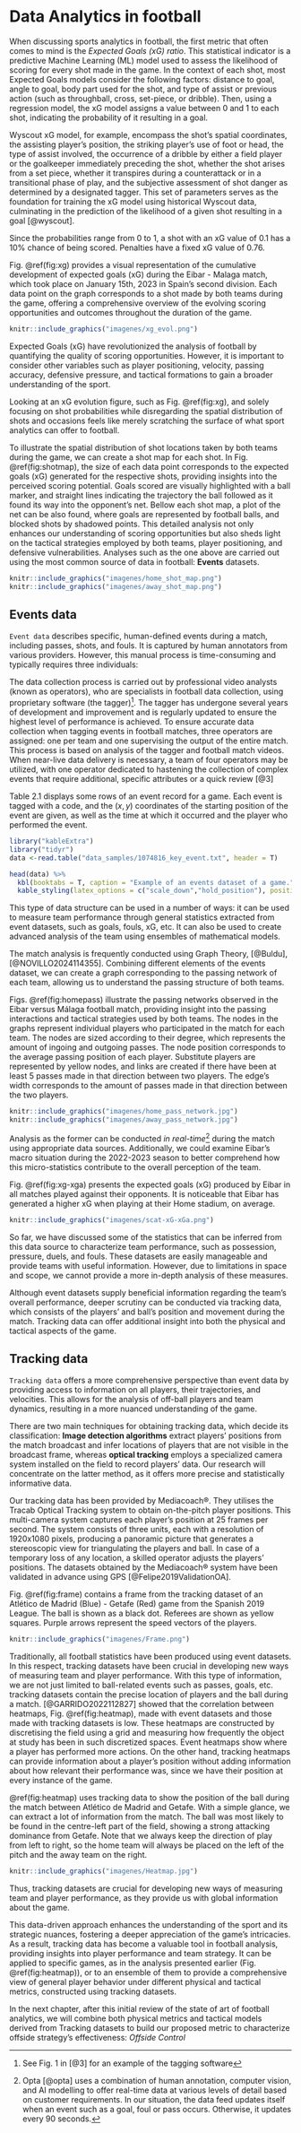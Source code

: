 # Data Analytics in football
When discussing sports analytics in football, the first metric that
often comes to mind is the *Expected Goals (xG) ratio*. This statistical indicator is a predictive Machine Learning (ML) model used to assess the likelihood of scoring for every shot made in the game. In the context of each shot, most Expected Goals models consider the following factors: distance to goal, angle to goal, body part used for the shot, and type of assist or previous action (such as throughball, cross, set-piece, or dribble). Then, using a regression model, the xG model assigns a value between 0 and 1 to each shot, indicating the probability of it resulting in a goal.

Wyscout xG model, for example, encompass the shot's spatial coordinates, the assisting player's position, the striking player's use of foot or head, the type of assist involved, the occurrence of a dribble by either a field player or the goalkeeper immediately preceding the shot, whether the shot arises from a set piece, whether it transpires during a counterattack or in a transitional phase of play, and the subjective assessment of shot danger as determined by a designated tagger. This set of parameters serves as the foundation for training the xG model using historical Wyscout data, culminating in the prediction of the likelihood of a given shot resulting in a goal [@wyscout].

Since the probabilities range from 0 to 1, a shot with an xG value of
0.1 has a 10% chance of being scored. Penalties have a fixed xG value of 0.76.

Fig. \@ref(fig:xg)  provides a visual representation of the cumulative development of expected goals
(xG) during the Eibar - Malaga match, which took place on January 15th, 2023 in Spain's second division. Each data point on the graph
corresponds to a shot made by both teams during the game,
offering a comprehensive overview of the evolving scoring opportunities and outcomes throughout the duration of the game.

```r
knitr::include_graphics("imagenes/xg_evol.png")
```


Expected Goals (xG) have revolutionized the analysis of football by quantifying the quality of scoring opportunities. However, it is important to consider other variables such as player positioning, velocity, passing accuracy, defensive pressure, and tactical formations to gain a broader understanding of the sport.

Looking at an xG evolution figure, such as Fig. \@ref(fig:xg), and solely focusing on shot probabilities while disregarding the spatial distribution of shots and occasions feels like merely scratching the surface of what sport analytics can offer to football.

To illustrate the spatial distribution of shot locations taken by both teams during the game, we can create a shot map for each shot. In Fig. \@ref(fig:shotmap), the size of each data point corresponds to the expected goals (xG) generated for the respective shots, providing insights into the perceived scoring potential. Goals scored are visually highlighted with a ball marker, and straight lines indicating the trajectory the ball followed as it found its way into the opponent's net. Bellow each shot map, a plot of the net can be also found, where goals are represented by football balls, and blocked shots by shadowed points. This detailed analysis not only enhances our understanding of scoring opportunities but also sheds light on the tactical strategies employed by both teams, player positioning, and defensive vulnerabilities. Analyses such as the one above are carried out using the most common source of data in football: **Events** datasets.

```r

knitr::include_graphics("imagenes/home_shot_map.png")
knitr::include_graphics("imagenes/away_shot_map.png")
```

## Events data
`Event data`  describes specific, human-defined events during a match,
including passes, shots, and fouls. It is captured by human annotators
from various providers. However, this manual process is time-consuming
and typically requires three individuals:

The data collection process is carried out by professional video
analysts (known as operators), who are specialists in football data
collection, using proprietary software (the tagger)[^3]. The tagger has
undergone several years of development and improvement and is regularly
updated to ensure the highest level of performance is achieved. To
ensure accurate data collection when tagging events in football matches,
three operators are assigned: one per team and one supervising the
output of the entire match. This process is based on analysis of the
tagger and football match videos. When near-live data delivery is
necessary, a team of four operators may be utilized, with one operator
dedicated to hastening the collection of complex events that require
additional, specific attributes or a quick review [@3]

Table 2.1 displays some rows of an event record for a game. Each event is tagged with a code, and the $(x,y)$ coordinates of the starting position of the event are given, as well as the time at which it occurred and the player who performed the event.

```r
library("kableExtra")
library("tidyr")
data <-read.table("data_samples/1074816_key_event.txt", header = T) 

head(data) %>%
  kbl(booktabs = T, caption = "Example of an events dataset of a game.") %>%
  kable_styling(latex_options = c("scale_down","hold_position"), position = "center")
```


This type of data structure can be used in a number of ways: it can be
used to measure team performance through general statistics extracted
from event datasets, such as goals, fouls, xG, etc. It can also be used to create advanced analysis of the team using ensembles of mathematical models.

The match analysis is frequently conducted using Graph Theory, [@Buldu], [@NOVILLO2024114355]. Combining
different elements of the events dataset, we can create a graph
corresponding to the passing network of each team, allowing us to
understand the passing structure of both teams.


Figs. \@ref(fig:homepass) illustrate the
passing networks observed in the Eibar versus Málaga football     match,
providing insight into the passing interactions and tactical strategies
used by both teams. The nodes in the graphs represent individual players
who participated in the match for each team. The nodes are sized
according to their degree, which represents the amount of ingoing and
outgoing passes. The node position corresponds to the average passing
position of each player. Substitute players are represented by yellow nodes,
and links are created if there have been at least 5 passes made in that
direction between two players. The edge's width corresponds to the
amount of passes made in that direction between the two players.

```r
knitr::include_graphics("imagenes/home_pass_network.jpg")
knitr::include_graphics("imagenes/away_pass_network.jpg")
```

Analysis as the former can be conducted *in real-time*[^2] during the
match using appropriate data sources. Additionally, we could examine
Eibar's macro situation during the 2022-2023 season to better comprehend
how this micro-statistics contribute to the overall perception of the
team.

Fig. \@ref(fig:xg-xga) presents the expected goals (xG) produced by Eibar in all matches played against their opponents. It is noticeable that Eibar has generated a higher xG when playing at their Home stadium, on average.


```r
knitr::include_graphics("imagenes/scat-xG-xGa.png")
```


So far, we have discussed some of the statistics that can be inferred from this data source to characterize team performance, such as possession, pressure, duels, and fouls. These datasets are easily manageable and provide teams with useful information. However, due to limitations in space and scope, we cannot provide a more in-depth analysis of these measures.

Although event datasets supply beneficial information regarding the team's overall performance, deeper scrutiny can be conducted via tracking data, which consists of the players' and ball's position and movement during the match. Tracking data can offer additional insight into both the physical and tactical aspects of the game. 

## Tracking data

`Tracking data` offers a more comprehensive perspective than event data by providing access to information on all players, their trajectories, and velocities. This allows for the analysis of off-ball players and team dynamics, resulting in a more nuanced understanding of the game.

There are two main techniques for obtaining tracking data, which decide its classification: **Image detection algorithms** extract players' positions from the match broadcast and infer locations of players that are not visible in the broadcast frame, whereas **optical tracking** employs a specialized camera system installed on the field to record players' data. Our research will concentrate on the latter method, as it offers more precise and statistically informative data.

Our tracking data has been provided by Mediacoach®. They utilises the Tracab Optical Tracking system to obtain on-the-pitch player positions. This multi-camera system captures each player's position at 25 frames per second. The system consists of three units, each with a resolution of 1920x1080 pixels, producing a panoramic picture that generates a stereoscopic view for triangulating the players and ball. In case of a temporary loss of any location, a skilled operator adjusts the players' positions. The datasets obtained by the Mediacoach® system have been validated in advance using GPS [@Felipe2019ValidationOA].

Fig. \@ref(fig:frame) contains a frame from the tracking dataset of an Atlético de Madrid (Blue) - Getafe (Red) game from the Spanish 2019 League. The ball is shown as a black dot. Referees are shown as yellow squares. Purple arrows represent the speed vectors of the players. 

```r
knitr::include_graphics("imagenes/Frame.png")
```

Traditionally, all football statistics have been produced using event datasets. In this respect, tracking datasets have been crucial in developing new ways of measuring team and player performance. With this type of information, we are not just limited to ball-related events such as passes, goals, etc. tracking datasets contain the precise location of players and the ball during a match. [@GARRIDO2022112827] showed that the correlation between heatmaps, Fig. \@ref(fig:heatmap), made with event datasets and those made with tracking datasets is low. These heatmaps are constructed by discretising the field using a grid and measuring how frequently the object at study has been in such discretized spaces. Event heatmaps show where a player has performed more actions. On the other hand, tracking heatmaps can provide information about a player's position without adding information about how relevant their performance was, since we have their position at every instance of the game. 

\@ref(fig:heatmap) uses tracking data to show the position of the ball during the match between Atlético de Madrid and Getafe. With a simple glance, we can extract a lot of information from the match. The ball was most likely to be found in the centre-left part of the field, showing a strong attacking dominance from Getafe.  Note that we always keep the direction of play from left to right, so the home team will always be placed on the left of the pitch and the away team on the right. 


```r
knitr::include_graphics("imagenes/Heatmap.jpg")
```

Thus, tracking datasets are crucial for developing new ways of measuring team and player performance, as they provide us with global information about the game. 

This data-driven approach enhances the understanding of the sport and its strategic nuances, fostering a deeper appreciation of the game's intricacies. As a result, tracking data has become a valuable tool in football analysis, providing insights into player performance and team strategy. It can be applied to specific games, as in the analysis presented earlier (Fig. \@ref(fig:heatmap)), or to an ensemble of them to provide a comprehensive view of general player behavior under different physical and tactical metrics, constructed using tracking datasets.

In the next chapter, after this initial review of the state of art of football analytics, we will combine both physical metrics and tactical models derived from Tracking datasets to build our proposed metric to characterize offside strategy's effectiveness: *Offside Control*

[^2]: Opta [@opta] uses a combination of human annotation, computer vision, and AI modelling to offer real-time data at various levels of detail based on customer requirements. In our situation, the data feed updates itself when an event such as a goal, foul or pass occurs. Otherwise, it updates every 90 seconds. 
    
[^3]: See Fig. 1 in [@3] for an example of the tagging software

